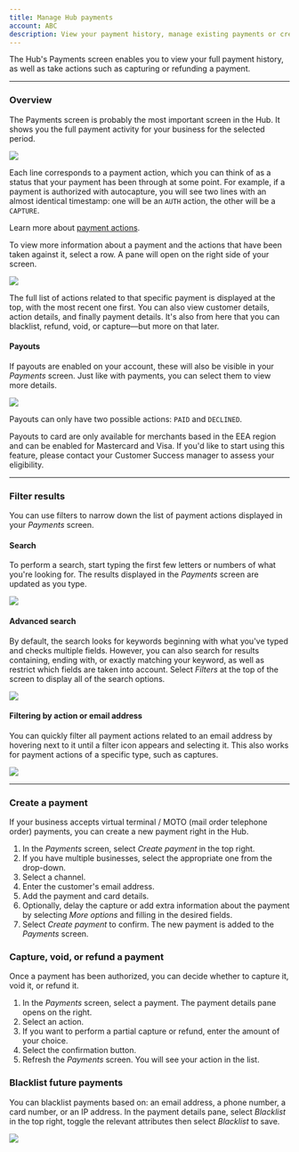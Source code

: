 ```yaml
---
title: Manage Hub payments
account: ABC
description: View your payment history, manage existing payments or create new ones.
---
```


The Hub's Payments screen enables you to view your full payment history, as well as take actions such as capturing or refunding a payment. 

---

### Overview

The Payments screen is probably the most important screen in the Hub. It shows you the full payment activity for your business for the selected period. 

<img src="/docs/TheHub/ManageHubPayments/1-hub-payments-screen.png" withFullscreenPreview />

Each line corresponds to a payment action, which you can think of as a status that your payment has been through at some point. For example, if a payment is authorized with autocapture, you will see two lines with an almost identical timestamp: one will be an `AUTH` action, the other will be a `CAPTURE`.

<TipBox variant="tip">

Learn more about [payment actions](/the-hub/manage-hub-payments/about-payment-actions).

</TipBox>

To view more information about a payment and the actions that have been taken against it, select a row. A pane will open on the right side of your screen. 

<img maxWidth={370} src="/docs/TheHub/ManageHubPayments/2-hub-payment-details.png" withFullscreenPreview />

The full list of actions related to that specific payment is displayed at the top, with the most recent one first. You can also view customer details, action details, and finally payment details. It's also from here that you can blacklist, refund, void, or capture—but more on that later.

#### Payouts

If payouts are enabled on your account, these will also be visible in your _Payments_ screen. Just like with payments, you can select them to view more details.

<img maxWidth={450} src="/docs/TheHub/ManageHubPayments/3-hub-payouts-details.png" withFullscreenPreview />

Payouts can only have two possible actions: `PAID` and `DECLINED`.

<TipBox variant="info">

Payouts to card are only available for merchants based in the EEA region and can be enabled for Mastercard and Visa. If you'd like to start using this feature, please contact your Customer Success manager to assess your eligibility.

</TipBox>

---

### Filter results

You can use filters to narrow down the list of payment actions displayed in your _Payments_ screen.

#### Search

To perform a search, start typing the first few letters or numbers of what you're looking for. The results displayed in the _Payments_ screen are updated as you type.

<img src="/docs/TheHub/ManageHubPayments/4-hub-search.png" withFullscreenPreview />

#### Advanced search

By default, the search looks for keywords beginning with what you've typed and checks multiple fields. However, you can also search for results containing, ending with, or exactly matching your keyword, as well as restrict which fields are taken into account. Select _Filters_ at the top of the screen to display all of the search options.

<img src="/docs/TheHub/ManageHubPayments/5-hub-advanced-search.png" withFullscreenPreview />

#### Filtering by action or email address

You can quickly filter all payment actions related to an email address by hovering next to it until a filter icon appears and selecting it. This also works for payment actions of a specific type, such as captures.

<img maxWidth={600} src="/docs/TheHub/ManageHubPayments/6-hub-filtering.png" withFullscreenPreview />

---

### Create a payment

If your business accepts virtual terminal / MOTO (mail order telephone order) payments, you can create a new payment right in the Hub.

1.  In the _Payments_ screen, select _Create payment_ in the top right.
2.  If you have multiple businesses, select the appropriate one from the drop-down.
3.  Select a channel.
4.  Enter the customer's email address.
5.  Add the payment and card details.
6.  Optionally, delay the capture or add extra information about the payment by selecting _More options_ and filling in the desired fields.
7.  Select _Create payment_ to confirm. The new payment is added to the _Payments_ screen.

### Capture, void, or refund a payment

Once a payment has been authorized, you can decide whether to capture it, void it, or refund it.

1.  In the _Payments_ screen, select a payment. The payment details pane opens on the right.
2.  Select an action.
3.  If you want to perform a partial capture or refund, enter the amount of your choice.
4.  Select the confirmation button.
5.  Refresh the _Payments_ screen. You will see your action in the list.

### Blacklist future payments

You can blacklist payments based on: an email address, a phone number, a card number, or an IP address. In the payment details pane, select _Blacklist_ in the top right, toggle the relevant attributes then select _Blacklist_ to save. 

<img maxWidth={270} src="/docs/TheHub/ManageHubPayments/7-hub-blacklist.png" withFullscreenPreview />
